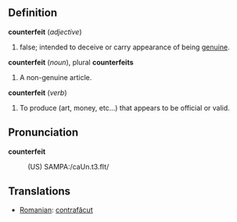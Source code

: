 == Definition ==

<b>counterfeit</b> (<i>adjective</i>)
# false; intended to deceive or carry appearance of being [[genuine]].

<b>counterfeit</b> (<i>noun</i>), plural <b>counterfeits</b>
# A non-genuine article.

<b>counterfeit</b> (<i>verb</i>)
# To produce (art, money, etc...) that appears to be official or valid.


== Pronunciation ==

<b>counterfeit</b>
:(US) SAMPA:/caUn.t3.fIt/

== Translations ==

*[[Romanian]]: [[contrafăcut]]